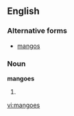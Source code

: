 ==English==

===Alternative forms===
* [[mangos]]

===Noun===
'''mangoes'''

# {{plural of|[[mango]]}}

[[vi:mangoes]]